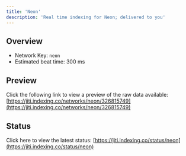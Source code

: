 ```yaml
---
title: 'Neon'
description: 'Real time indexing for Neon; delivered to you'
---
```


## Overview
- Network Key: `neon`
- Estimated beat time: 300 ms

## Preview
Click the following link to view a preview of the raw data available: [https://jiti.indexing.co/networks/neon/326815749](https://jiti.indexing.co/networks/neon/326815749)

## Status
Click here to view the latest status: [https://jiti.indexing.co/status/neon](https://jiti.indexing.co/status/neon)
